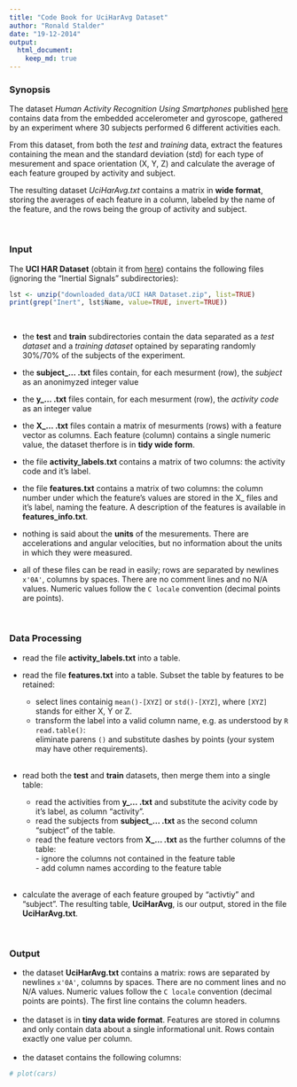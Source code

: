 ```yaml
---
title: "Code Book for UciHarAvg Dataset"
author: "Ronald Stalder"
date: "19-12-2014"
output: 
  html_document:
    keep_md: true
---
```


### Synopsis

The dataset *Human Activity Recognition Using Smartphones* published [here](http://archive.ics.uci.edu/ml/datasets/Human+Activity+Recognition+Using+Smartphones#) contains data from the embedded accelerometer and gyroscope, gathered by an experiment where 30 subjects performed 6 different activities each.

From this dataset, from both the *test* and *training* data, extract the features containing the mean and the standard deviation (std) for each type of mesurement and space orientation (X, Y, Z) and calculate the average of each feature grouped by activity and subject.

The resulting dataset *UciHarAvg.txt* contains a matrix in **wide format**, storing the averages of each feature in a column, labeled by the name of the feature, and the rows being the group of activity and subject.

&nbsp;  

### Input

The **UCI HAR Dataset** (obtain it from [here](http://archive.ics.uci.edu/ml/machine-learning-databases/00240/)) contains the following files (ignoring the "Inertial Signals" subdirectories):

```r

lst <- unzip("downloaded_data/UCI HAR Dataset.zip", list=TRUE)
print(grep("Inert", lst$Name, value=TRUE, invert=TRUE))

```
&nbsp;  

- the **test** and **train** subdirectories contain the data separated as a *test dataset* and a *training dataset* optained by separating randomly 30%/70% of the subjects of the experiment.   

- the **subject_... .txt** files contain, for each mesurment (row), the *subject* as an anonimyzed integer value  

- the **y_... .txt** files contain, for each mesurment (row), the *activity code* as an integer value  

- the **X_... .txt** files contain a matrix of mesurments (rows) with a feature vector as columns. Each feature (column) contains a single numeric value, the dataset therfore is in **tidy wide form**.  

- the file **activity_labels.txt** contains a matrix of two columns: the activity code and it's label.  

- the file **features.txt** contains a matrix of two columns: the column number under which the feature's values are stored in the X_ files and it's label, naming the feature. A description of the features is available in **features_info.txt**.  

- nothing is said about the **units** of the mesurements. There are accelerations and angular velocities, but no information about the units in which they were measured.

- all of these files can be read in easily; rows are separated by newlines `x'0A'`, columns by spaces. There are no comment lines and no N/A values. Numeric values follow the `C locale` convention (decimal points are points).

&nbsp;  

### Data Processing

- read the file **activity_labels.txt** into a table.  

- read the file **features.txt** into a table. Subset the table by features to be retained:  
    - select lines containig `mean()-[XYZ]` or `std()-[XYZ]`, where `[XYZ]` 
      stands for either X, Y or Z. 
    - transform the label into a valid column name, e.g. as understood by `R read.table()`:  
      eliminate parens `()` and substitute dashes by points (your system may have other requirements).  
&nbsp;  
- read both the **test** and **train** datasets, then merge them into a single table:  
    - read the activities from **y_... .txt** and substitute the acivity code 
      by it's label, as column "activity". 
    - read the subjects from **subject_... .txt** as the second column "subject" of the table. 
    - read the feature vectors from **X_... .txt** as the further columns of the table:  
            - ignore the columns not contained in the feature table  
            - add column names according to the feature table  
&nbsp;  
- calculate the average of each feature grouped by "activtiy" and "subject". The resulting table, **UciHarAvg**, is our output, stored in the file **UciHarAvg.txt**.  

&nbsp;  

### Output

- the dataset **UciHarAvg.txt** contains a matrix: rows are separated by newlines `x'0A'`, columns by spaces. There are no comment lines and no N/A values. Numeric values follow the `C locale` convention (decimal points are points). The first line contains the column headers.  
&nbsp;  
- the dataset is in **tiny data wide format**. Features are stored in columns and only contain data about a single informational unit. Rows contain exactly one value per column.  
&nbsp;  
- the dataset contains the following columns:  


```r
# plot(cars)
```

